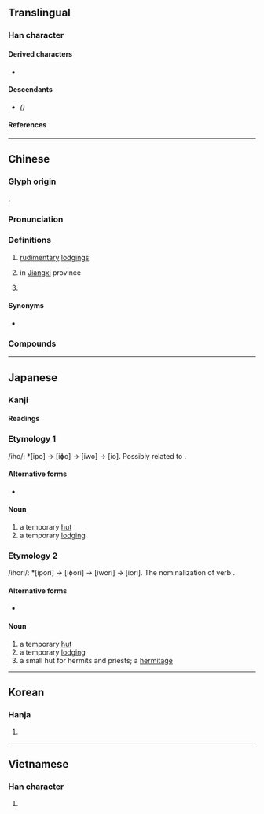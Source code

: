 {{also|庐}}
{{character info}}
==Translingual==

===Han character===
{{Han char|rn=53|rad=广|as=16|sn=19|four=00217|canj=IYPT|ids=⿸广盧}}

====Derived characters====
* {{l|mul|[[𮆿]]}}

====Descendants====
* {{l|mul|[[庐]]}} ''({{w|Simplified Chinese}})''

====References====
{{Han ref|kx=0352.050|dkj=09535|dj=0665.200|hdz=20907.190|uh=5EEC}}

----

==Chinese==
{{zh-forms|s=庐}}

===Glyph origin===
{{Han etym}}
{{Han compound|广|盧|ls=psc|c1=s|c2=p}}.

===Pronunciation===
{{zh-pron
|m=lú
|c=lou4
|c-t=lu3
|md=lù
|mn=qz:lîr/xm:lû/zz:lî/lô͘
|mn_note=lîr/lû/lî - literary; lô͘ - vernacular (俗)
|mn-t=lu5/lou5
|mn-t_note=lu5 - literary; lou5 - vernacular
|mc=y
|oc=y
|cat=n,pn
}}

===Definitions===
{{zh-hanzi}}

# [[rudimentary]] [[lodgings]]
# {{zh-div|山}} {{w|Mount Lu}} in [[Jiangxi]] province
# {{surname|zh}}

====Synonyms====
* {{sense|rudimentary lodgings}} {{zh-l|廬舍}}

===Compounds===
{{zh-der|三顧茅廬|倚廬|初出茅廬|室廬|屋廬|廬劇|廬墓|廬山|廬山面目|廬帳|廬舍|拂廬|朱柏廬|田廬|穹廬|空廬|精廬|結廬|茅廬|茅廬三顧|草廬|草廬三顧|菴廬|蒿廬|蘧廬|蝸廬|螾廬曲談|野廬氏|闔廬|青廬}}

----

==Japanese==

===Kanji===
{{ja-kanji|grade=|rs=广16}}

====Readings====
{{ja-readings
|goon=ろ
|kanon=りょ
|kun=いおり-<いほり, いえ-}}

===Etymology 1===
/iho/: *[ipo] → [iɸo] → [iwo] → [io]. Possibly related to {{m|ja|家|tr=ie||house}}.

====Alternative forms====
* {{l|ja|庵}}

====Noun====
{{ja-noun|いお|hhira=いほ}}

# a temporary [[hut]]
# a temporary [[lodging]]

===Etymology 2===
/ihori/: *[ipori] → [iɸori] → [iwori] → [iori]. The nominalization of verb {{m|ja|庵る|tr=ioru}}.

====Alternative forms====
* {{l|ja|庵}}

====Noun====
{{ja-noun|いおり|hhira=いほり}}

# a temporary [[hut]]
# a temporary [[lodging]]
# a small hut for hermits and priests; a [[hermitage]]

{{c|ja|Buildings|Housing|sort=いお}}

----

==Korean==

===Hanja===
{{ko-hanja|hangeul=려|rv=ryeo|mr=ryŏ}}

# {{rfdef|ko|sort=广16}}

----

==Vietnamese==

===Han character===
{{vi-readings|rs=广16|reading=lư}}

# {{rfdef|vi|sort=广16}}